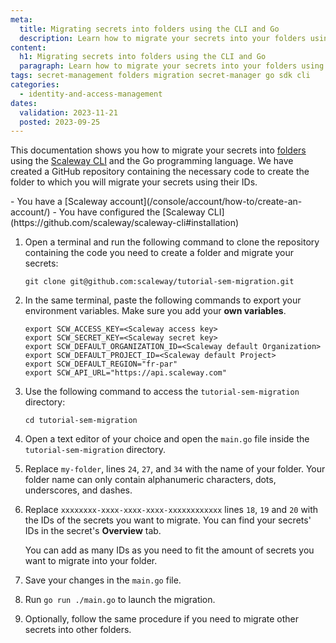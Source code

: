 ```yaml
---
meta:
  title: Migrating secrets into folders using the CLI and Go
  description: Learn how to migrate your secrets into your folders using the CLI and Go
content:
  h1: Migrating secrets into folders using the CLI and Go
  paragraph: Learn how to migrate your secrets into your folders using the CLI and Go
tags: secret-management folders migration secret-manager go sdk cli
categories:
  - identity-and-access-management
dates:
  validation: 2023-11-21
  posted: 2023-09-25
---
```


This documentation shows you how to migrate your secrets into [folders](/identity-and-access-management/secret-manager/concepts/#folder) using the [Scaleway CLI](https://github.com/scaleway/scaleway-cli#installation) and the Go programming language. We have created a GitHub repository containing the necessary code to create the folder to which you will migrate your secrets using their IDs.

<Macro id="iam-requirements" />

<Message type="requirement">
- You have a [Scaleway account](/console/account/how-to/create-an-account/)
- You have configured the [Scaleway CLI](https://github.com/scaleway/scaleway-cli#installation)
</Message>


1. Open a terminal and run the following command to clone the repository containing the code you need to create a folder and migrate your secrets:

    ```
    git clone git@github.com:scaleway/tutorial-sem-migration.git
    ```

2. In the same terminal, paste the following commands to export your environment variables. Make sure you add your **own variables**.

    ```
    export SCW_ACCESS_KEY=<Scaleway access key>
    export SCW_SECRET_KEY=<Scaleway secret key>
    export SCW_DEFAULT_ORGANIZATION_ID=<Scaleway default Organization>
    export SCW_DEFAULT_PROJECT_ID=<Scaleway default Project>
    export SCW_DEFAULT_REGION="fr-par"
    export SCW_API_URL="https://api.scaleway.com"
    ```

3. Use the following command to access the `tutorial-sem-migration` directory:
    ```
    cd tutorial-sem-migration
    ```
4. Open a text editor of your choice and open the `main.go` file inside the `tutorial-sem-migration` directory.
5. Replace `my-folder`, lines `24`, `27`, and `34` with the name of your folder.
    <Message type="important">
     Your folder name can only contain alphanumeric characters, dots, underscores, and dashes.
    </Message>
6. Replace `xxxxxxxx-xxxx-xxxx-xxxx-xxxxxxxxxxxx` lines `18`, `19` and `20` with the IDs of the secrets you want to migrate. You can find your secrets' IDs in the secret's **Overview** tab.

    <Lightbox src="scaleway-secret-id-copy.webp" alt="" />

    <Message type="note">
     You can add as many IDs as you need to fit the amount of secrets you want to migrate into your folder.
    </Message>
7. Save your changes in the `main.go` file.
8. Run `go run ./main.go` to launch the migration.
9. Optionally, follow the same procedure if you need to migrate other secrets into other folders.


